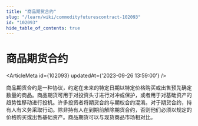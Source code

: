 ```yaml
---
title: "商品期货合约"
slug: "/learn/wiki/commodityfuturescontract-102093"
id: "102093"
hide_table_of_contents: true
---
```



# 商品期货合约

<ArticleMeta id={102093} updatedAt={'2023-09-26 13:59:00'} />
<div className='border-solid border-b border-t-0 my-4 border-[var(--ifm-color-gray-300)]' />

商品期货合约是一种协议，约定在未来的特定日期以特定价格购买或出售预先确定数量的商品。商品期货可用于对投资头寸进行对冲或保护，或者用于对基础资产的趋势性移动进行投机。许多投资者将期货合约与期权合约混淆。对于期货合约，持有人有义务采取行动。除非持有人在到期前解除期货合约，否则他们必须以规定的价格购买或出售基础资产。商品期货可以与现货商品市场相对比。
